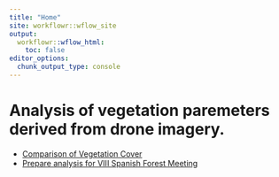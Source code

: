 ```yaml
---
title: "Home"
site: workflowr::wflow_site
output:
  workflowr::wflow_html:
    toc: false
editor_options:
  chunk_output_type: console
---
```


# Analysis of vegetation paremeters derived from drone imagery. 

- [Comparison of Vegetation Cover](compara_drone_campo.html)
- [Prepare analysis for VIII Spanish Forest Meeting](analysis_congreso_forestal.html)
